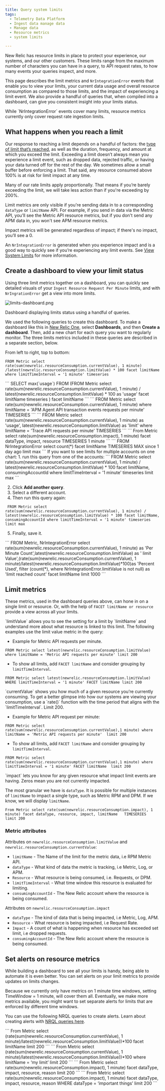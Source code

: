 ```yaml
---
title: Query system limits
tags:
  - Telemetry Data Platform
  - Ingest data manage data
  - Manage data
  - Resource metrics
  - system limits

---
```


New Relic has resource limits in place to protect your experience, our systems, and our other customers. These limits range from the maximum number of characters you can have in a query, to API request rates, to how many events your queries inspect, and more.

This page describes the limit metrics and `NrIntegrationError` events that enable you to view  your limits, your current data usage and overall resource consumption as compared to those limits, and the impact of experiencing a limit event. We also provide a handful of queries that, when compiled into a dashboard, can give you consistent insight into your limits status.

<Callout variant="important">
While `NrIntegrationError` events cover many limits, resource metrics currently only cover request rate ingestion limits.
</Callout>

## What happens when you reach a limit 

Our response to reaching a limit depends on a handful of factors: the [type of limit that’s reached](/docs/telemetry-data-platform/ingest-manage-data/manage-data/view-system-limits/#violations), as well as the duration, frequency, and amount at which you exceed the limit.  Exceeding a limit doesn’t always mean you experience a limit event, such as dropped data, rejected traffic, or having your data turned off for the rest of the day. We sometimes allow a small buffer before enforcing a limit. That said, any resource consumed above 100% is at risk for limit impact at any time.

Many of our rate limits apply proportionally. That means if you’re barely exceeding the limit, we will take less action than if you're exceeding by 200%.

Limit metrics are only visible if you're sending data in to a corresponding `dataType` or `limitName` API. For example, if you send in data via the Metric API, you’ll see the Metric API resource metrics, but if you don't send any APM data in, you won't see APM resource metrics.

<Callout variant="tip">
Impact metrics will be generated regardless of impact; if there's no impact, you’ll see a 0.
</Callout>

An `NrIntegrationError`  is generated when you experience impact and is a good way to quickly see if you’re experiencing any limit events. See [View System Limits](/docs/telemetry-data-platform/ingest-manage-data/manage-data/view-system-limits/) for more information.

## Create a dashboard to view your limit status

Using three limit metrics together on a dashboard, you can quickly see detailed visuals of your `Ingest Resource Request Per Minute` limits, and with `NrIngrationError`  get a view into more limits.

![limits-dashboard.png](./images/limits-dashboard.png "limits-dashboard.png")

<figcaption>
  Dashboard displaying limits status using a handful of queries.  
</figcaption>

We used the following queries to create this dashboard. To make a dashboard like this in [New Relic One](https://one.newrelic.com/), select **Dashboards**, and then **Create a dashboard**. Then, add a new chart for each query you want to regularly monitor. The three limits metrics included in these queries are described in a separate section, below.

From left to right, top to bottom:

<CollapserGroup>
  <Collapser
    className="freq-link"
    id=""
    title="Resource Consumption Limits as a %"
  >

```
FROM Metric select rate(sum(newrelic.resourceConsumption.currentValue), 1 minute) /latest(newrelic.resourceConsumption.limitValue) * 100 facet limitName where limitTimeInterval = '1 minute' timeseries
```
  </Collapser>
  <Collapser
    className="freq-link"
    id=""
    title="Max % Consumption in an hour"
  >
```
SELECT max(`usage`) FROM (FROM Metric select rate(sum(newrelic.resourceConsumption.currentValue), 1 minute) / latest(newrelic.resourceConsumption.limitValue) * 100 as 'usage' facet limitName timeseries ) facet limitName
```
  </Collapser>
  <Collapser
    className="freq-link"
    id=""
    title="APM Agent API transaction events request per minute"
  >
```
FROM Metric select rate(sum(newrelic.resourceConsumption.currentValue), 1 minute) where limitName = 'APM Agent API transaction events requests per minute' TIMESERIES
 ```
  </Collapser> 
  <Collapser
    className="freq-link"
    id=""
    title="Trace API With limit line"
  >
  ```
FROM Metric select rate(sum(newrelic.resourceConsumption.currentValue), 1 minute) as 'usage', latest(newrelic.resourceConsumption.limitValue) as 'limit' where limitName = 'Trace API requests per minute' TIMESERIES
 ```
  </Collapser>
  <Collapser
    className="freq-link"
    id=""
    title="Impact FACET"
  >
```
From Metric select rate(sum(newrelic.resourceConsumption.impact), 1 minute) facet dataType, impact, resource TIMESERIES 1 minute
```
  </Collapser>
  <Collapser
    className="freq-link"
    id=""
    title="NrIntegrationError by limit"
  >
```
FROM NrIntegrationError select count(*) facet limitName TIMESERIES MAX  since 1 day ago limit max
 ```
  </Collapser>
  <Collapser
    className="freq-link"
    id=""
    title="Multi-Account limits (on time series charts only)"
  >
  If you want to see limits for multiple accounts on one chart:
  1.  run this query from one of the accounts: 
  ```
  FROM Metric select rate(sum(newrelic.resourceConsumption.currentValue), 1 minute) / latest(newrelic.resourceConsumption.limitValue) * 100 facet limitName, consumingAccountId where limitTimeInterval = '1 minute' timeseries limit max
  ```

  2. Click **Add another query**.
  3. Select a different account.
  4. Then run this query again:
  ```
   FROM Metric select rate(sum(newrelic.resourceConsumption.currentValue), 1 minute) / latest(newrelic.resourceConsumption.limitValue) * 100 facet limitName, consumingAccountId where limitTimeInterval = '1 minute' timeseries limit max
  ```
  5. Finally, save it.
  </Collapser>
  <Collapser
    className="freq-link"
    id=""
    title="Limit list and NrIntegrationError"
  >
```
FROM Metric, NrIntegrationError select rate(sum(newrelic.resourceConsumption.currentValue), 1 minute) as 'Per Minute Count',latest(newrelic.resourceConsumption.limitValue) as ' limit Value',(rate(sum(newrelic.resourceConsumption.currentValue), 1 minute)/latest(newrelic.resourceConsumption.limitValue)*100)as 'Percent Used', filter (count(*), where NrIntegrationError.limitValue is not null) as 'limit reached count' facet limitName limit 1000
```
  </Collapser>
</CollapserGroup>

## Limit metrics

These metrics, used in the dashboard queries above, can hone in on a single limit or resource. Or, with the help of `FACET limitName or resource` provide a view across all your limits.

<CollapserGroup>
  <Collapser
    className="freq-link"
    id=""
    title="newrelic.resourceConsumption.limitValue"
  >
`limitValue` allows you to see the setting for a limit by `limitName` and understand more about what resource is linked to this limit. The following examples use the limit value metric in the query:

- Example for Metric API requests per minute.
```
FROM Metric select latest(newrelic.resourceConsumption.limitValue) where limitName = 'Metric API requests per minute' limit 200
```
- To show all limits, add `FACET limitName` and consider grouping by `limitTimeInterval`.

```
FROM Metric select latest(newrelic.resourceConsumption.limitValue) WHERE limitTimeInterval = '1 minute' FACET limitName limit 200
```

  </Collapser>
  <Collapser
    className="freq-link"
    id=""
    title="newrelic.resourceConsumption.currentValue"
  >
`currentValue` shows you how much of a given resource you’re currently consuming. To get a better glimpse into how our systems are viewing your consumption,  use a `rate()` function with the time period that aligns with the `limitTimeInterval`. Limit 200.


- Example for Metric API request per minute:
```
FROM Metric select rate(sum(newrelic.resourceConsumption.currentValue),1 minute) where limitName = 'Metric API requests per minute'  limit 200
```
- To show all limits, add `FACET limitName` and consider grouping by `limitTimeInterval`.
```
FROM Metric select rate(sum(newrelic.resourceConsumption.currentValue),1 minute) where limitTimeInterval = '1 minute' FACET limitName  limit 200
```

  </Collapser>
  <Collapser
    className="freq-link"
    id=""
    title="newrelic.resourceConsumption.impact"
  >
`impact` lets you know for any given resource what impact limit events are having. Zeros mean you are not currently impacted.

The most granular we have is `dataType`. It is possible for multiple instances of `limitName` to impact a single type, such as Metric RPM and DPM. If we know, we will display `limitName`.

```
From Metric select rate(sum(newrelic.resourceConsumption.impact), 1 minute) facet dataType, resource, impact, limitName   TIMESERIES  limit 200
```
  </Collapser>
</CollapserGroup>

### Metric attributes

Attributes on `newrelic.resourceConsumption.limitValue`  and `newrelic.resourceConsumption.currentValue`:
- `limitName` - The Name of the limit for the metric data, i.e RPM Metric API.
- `dataType` - What kind of data the metric is tracking, i.e Metric, Log, or APM.
- `Resource` - What resource is being consumed, i.e. Requests, or DPM.
- `limitTimeInterval` - What time window this resource is evaluated for limiting.
- `consumingAccountId` -  The New Relic account where the resource is being consumed.


Attributes on `newrelic.resourceConsumption.impact`
- `dataType` - The kind of data that is being impacted, i.e Metric, Log, APM.
- `Resource` - What resource is being impacted, i.e Request Rate.
- `Impact` - A count of what is happening when resource has exceeded set limit, i.e dropped requests. 
- `consumingAccountId` - The New Relic account where the resource is being consumed.

## Set alerts on resource metrics

While building a dashboard to see all your limits is handy, being able to automate it is even better. You can set alerts on your limit metrics to provide updates on limits changes.

<Callout variant="tip">
Because we currently only have metrics on 1 minute time windows, setting TimeWindow = 1 minute, will cover them all. Eventually, we make more metrics available, you might want to set separate alerts for limits that are enforced by different time windows.
</Callout>

You can use the following NRQL queries to create alerts. Learn about creating alerts with [NRQL queries here](/docs/alerts-applied-intelligence/new-relic-alerts/alert-conditions/create-nrql-alert-conditions/#create).

<CollapserGroup>
  <Collapser
    className="freq-link"
    id=""
    title="Limits faceted by `LimitName` and scoped by `Timewindow`"
  >
```
From Metric select (rate(sum(newrelic.resourceConsumption.currentValue), 1 minute)/latest(newrelic.resourceConsumption.limitValue))*100 facet limitName  limit 200
```
  </Collapser>
  <Collapser
    className="freq-link"
    id=""
    title="Alert on a single limit"
  >
```
From Metric select (rate(sum(newrelic.resourceConsumption.currentValue), 1 minute)/latest(newrelic.resourceConsumption.limitValue))*100 where limitName = ‘my limit’  limit 200
```
  </Collapser>
  <Collapser
    className="freq-link"
    id=""
    title="Alert on limit impact faceted by `dataType`, `impact`, `resource`, and `reason`"
  >
```
From Metric select rate(sum(newrelic.resourceConsumption.impact), 1 minute) facet dataType, impact, resource, reason   limit 200
```
  </Collapser>
  <Collapser
    className="freq-link"
    id=""
    title="Alert on impact of a single `dataType`"
  >
```
From Metric select rate(sum(newrelic.resourceConsumption.impact), 1 minute) facet dataType, impact, resource, reason  WHERE dataType = ‘important things’  limit 200
```
  </Collapser>
</CollapserGroup>




